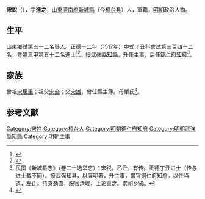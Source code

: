 {{Otheruses|other=名为宋进之的其他人物|宋进之}}
{{明清人物信息框
| 姓名 = 宋銳
| 原名 =
| 圖片名稱= 
| 圖片大小 =
| 圖片說明 = 
| 最高職務 = 貴州銅仁府知府
| 國家 = 大明 
| 爵位 =
| 籍貫 = 山東濟南府新城縣
| 族裔 = 
| 字號 = 
| 諡號 =
| 出生日期 = 生年不詳
| 出生地點 = 
| 逝世日期 = 卒年不詳 
| 逝世地點 =
| 墓葬 =
| 配偶 = 
| 親屬 = 
| 出身 =
* 正德十二年丁丑科同進士出身
| 經歷 =
| 著作 =  
}}
'''宋銳'''（{{bd|？||？|catIdx=}}），字'''進之'''，[[山東|山東]][[濟南府|濟南府]][[新城縣|新城縣]]（今[[桓台县|桓台县]]）人，軍籍，[[明朝|明朝]]政治人物。

== 生平 ==
山東鄉試第五十二名舉人。正德十二年（1517年）中式丁丑科會試第三百四十二名，登第三甲第五十二名進士<ref>{{Cite book|title=《皇明贡举考》卷五|last=（明）[[张朝瑞|张朝瑞]]|first=|publisher=《续修四库全书》史部第828册|year=|isbn=|location=|pages=}}</ref><ref>{{Cite book|title=贡举志五种 上|last=鲁小俊，江俊伟著|first=|publisher=武汉：武汉大学出版社|year=2009|isbn=978-7-307-07043-1|location=|pages=}}</ref>。授[[武強縣|武強縣]][[知縣|知縣]]，升任主事，后任[[铜仁府|铜仁府]][[知府|知府]]<ref>民国《新城县志》（卷二十选举志）：宋锐，乙丑，有传。正德丁丑进士（传与进士载不同）。授武强知县，以廉明著，升主事，累官铜仁府知府。以忤当道，左迁。持身劲直，服官清峻，士论重之。崇祀乡贤。</ref>。

== 家族 ==
曾祖[[宋居里|宋居里]]；祖父[[宋全|宋全]]；父[[宋雄|宋雄]]，曾任縣主簿。母單氏<ref>{{Cite book|title=天一阁藏明代科举录选刊 登科录 点校本|last=龚延明主编|first=|publisher=宁波出版社|year=2016|isbn=978-7-5526-2320-8|location=宁波|pages=|quote=《天一閣藏明代科舉錄選刊.登科錄》之《正德十二年丁丑科進士登科錄》}}</ref>。

==参考文献==
{{reflist}}

{{正德十二年丁丑科殿試金榜}}

{{Authority control}}

{{DEFAULTSORT:}}
[[Category:宋姓|Category:宋姓]]
[[Category:桓台人|Category:桓台人]]
[[Category:明朝銅仁府知府|Category:明朝銅仁府知府]]
[[Category:明朝武強縣知縣|Category:明朝武強縣知縣]]
[[Category:明朝主事|Category:明朝主事]]


{{明朝人物小作品}}